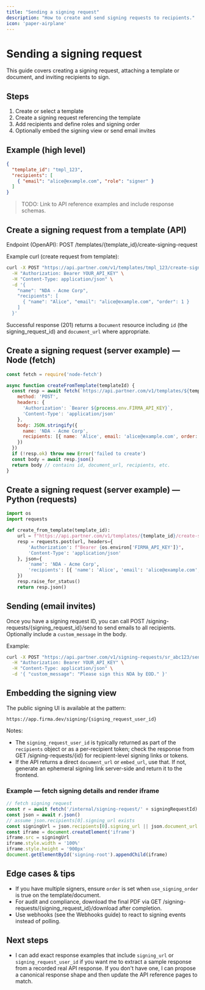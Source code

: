```yaml
---
title: "Sending a signing request"
description: "How to create and send signing requests to recipients."
icon: 'paper-airplane'
---
```


# Sending a signing request

This guide covers creating a signing request, attaching a template or document, and inviting recipients to sign.

## Steps

1. Create or select a template
2. Create a signing request referencing the template
3. Add recipients and define roles and signing order
4. Optionally embed the signing view or send email invites

## Example (high level)

```json
{
  "template_id": "tmpl_123",
  "recipients": [
    { "email": "alice@example.com", "role": "signer" }
  ]
}
```

> TODO: Link to API reference examples and include response schemas.

## Create a signing request from a template (API)

Endpoint (OpenAPI): POST /templates/{template_id}/create-signing-request

Example curl (create request from template):

```bash
curl -X POST "https://api.partner.com/v1/templates/tmpl_123/create-signing-request" \
  -H "Authorization: Bearer YOUR_API_KEY" \
  -H "Content-Type: application/json" \
  -d '{
    "name": "NDA - Acme Corp",
    "recipients": [
      { "name": "Alice", "email": "alice@example.com", "order": 1 }
    ]
  }'
```

Successful response (201) returns a `Document` resource including `id` (the signing_request_id) and `document_url` where appropriate.

## Create a signing request (server example) — Node (fetch)

```js
const fetch = require('node-fetch')

async function createFromTemplate(templateId) {
  const resp = await fetch(`https://api.partner.com/v1/templates/${templateId}/create-signing-request`, {
    method: 'POST',
    headers: {
      'Authorization': `Bearer ${process.env.FIRMA_API_KEY}`,
      'Content-Type': 'application/json'
    },
    body: JSON.stringify({
      name: 'NDA - Acme Corp',
      recipients: [{ name: 'Alice', email: 'alice@example.com', order: 1 }]
    })
  })
  if (!resp.ok) throw new Error('failed to create')
  const body = await resp.json()
  return body // contains id, document_url, recipients, etc.
}
```

## Create a signing request (server example) — Python (requests)

```py
import os
import requests

def create_from_template(template_id):
    url = f"https://api.partner.com/v1/templates/{template_id}/create-signing-request"
    resp = requests.post(url, headers={
        'Authorization': f"Bearer {os.environ['FIRMA_API_KEY']}",
        'Content-Type': 'application/json'
    }, json={
        'name': 'NDA - Acme Corp',
        'recipients': [{ 'name': 'Alice', 'email': 'alice@example.com', 'order': 1 }]
    })
    resp.raise_for_status()
    return resp.json()
```

## Sending (email invites)

Once you have a signing request ID, you can call POST /signing-requests/{signing_request_id}/send to send emails to all recipients. Optionally include a `custom_message` in the body.

Example:

```bash
curl -X POST "https://api.partner.com/v1/signing-requests/sr_abc123/send" \
  -H "Authorization: Bearer YOUR_API_KEY" \
  -H "Content-Type: application/json" \
  -d '{ "custom_message": "Please sign this NDA by EOD." }'
```

## Embedding the signing view

The public signing UI is available at the pattern:

`https://app.firma.dev/signing/{signing_request_user_id}`

Notes:

- The `signing_request_user_id` is typically returned as part of the `recipients` object or as a per-recipient token; check the response from GET /signing-requests/{id} for recipient-level signing links or tokens.
- If the API returns a direct `document_url` or `embed_url`, use that. If not, generate an ephemeral signing link server-side and return it to the frontend.

### Example — fetch signing details and render iframe

```js
// fetch signing request
const r = await fetch('/internal/signing-request/' + signingRequestId)
const json = await r.json()
// assume json.recipients[0].signing_url exists
const signingUrl = json.recipients[0].signing_url || json.document_url || `https://app.firma.dev/signing/${json.id}`
const iframe = document.createElement('iframe')
iframe.src = signingUrl
iframe.style.width = '100%'
iframe.style.height = '900px'
document.getElementById('signing-root').appendChild(iframe)
```

## Edge cases & tips

- If you have multiple signers, ensure `order` is set when `use_signing_order` is true on the template/document.
- For audit and compliance, download the final PDF via GET /signing-requests/{signing_request_id}/download after completion.
- Use webhooks (see the Webhooks guide) to react to signing events instead of polling.

## Next steps

- I can add exact response examples that include `signing_url` or `signing_request_user_id` if you want me to extract a sample response from a recorded real API response. If you don't have one, I can propose a canonical response shape and then update the API reference pages to match.
